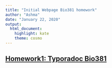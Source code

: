 ```yaml
---
title: "Initial Webpage Bio381 homework"
author: "Ashma"
date: "January 22, 2020"
output: 
  html_document: 
    highlight: kate
    theme: cosmo
---
```


## __[Homework1: Typoradoc Bio381](Bio381.html)__